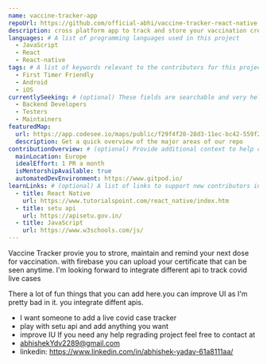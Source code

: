 ```yaml
---
name: vaccine-tracker-app
repoUrl: https://github.com/official-abhi/vaccine-tracker-react-native
description: cross platform app to track and store your vaccination credential and certificate with realtime firebase database and government apis 
languages: # A list of programming languages used in this project
  - JavaScript
  - React
  - React-native
tags: # A list of keywords relevant to the contributors for this project
  - First Timer Friendly
  - Android
  - iOS
currentlySeeking: # (optional) These fields are searchable and very helpful for contributors to match well with your project
  - Backend Developers
  - Testers
  - Maintainers
featuredMap:
  url: https://app.codesee.io/maps/public/f29f4f20-28d3-11ec-bc42-559f2f5abf0a
  description: Get a quick overview of the major areas of our repo
contributionOverview: # (optional) Provide additional context to help contributors match well with your project
  mainLocation: Europe
  idealEffort: 1 PR a month
  isMentorshipAvailable: true
  automatedDevEnvironment: https://www.gitpod.io/
learnLinks: # (optional) A list of links to support new contributors in learning about your project and tech stack and culture / community
  - title: React Native
    url: https://www.tutorialspoint.com/react_native/index.htm
  - title: setu api
    url: https://apisetu.gov.in/
  - title: JavaScript
    url: https://www.w3schools.com/js/    
---
```


<!-- Divide your content into sections using our handy shortcodes. Each section is optional -->

<Overview>

Vaccine Tracker provie you to strore, maintain and remind your next dose for vaccination. with firebase you can upload your certificate that can be seen anytime.
I'm looking forward to integrate different api to track covid live cases

</Overview>

<Contributing>

There a lot of fun things that you can add here.you can improve UI as I'm pretty bad in it. you integrate diffent apis.
- I want someone to add a live covid case tracker 
- play with setu api and add anything you  want
- improve IU
If you need any help regrading project feel free to contact at
 - abhishekYdv2289@gmail.com
 - linkedin:  https://www.linkedin.com/in/abhishek-yadav-61a8111aa/


</Contributing>
